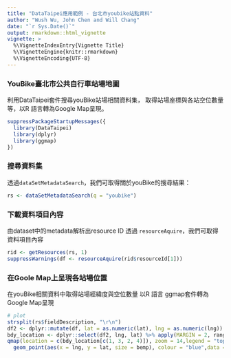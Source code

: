 ```yaml
---
title: "DataTaipei應用範例 - 台北市youbike站點資料"
author: "Wush Wu, John Chen and Will Chang"
date: "`r Sys.Date()`"
output: rmarkdown::html_vignette
vignette: >
  %\VignetteIndexEntry{Vignette Title}
  %\VignetteEngine{knitr::rmarkdown}
  %\VignetteEncoding{UTF-8}
---
```


### YouBike臺北市公共自行車站場地圖

利用DataTaipei套件搜尋youBike站場相關資料集，
取得站場座標與各站空位數量等，以R 語言轉為Google Map呈現。

```r
suppressPackageStartupMessages({
  library(DataTaipei)
  library(dplyr)
  library(ggmap)
})
```

### 搜尋資料集

透過`dataSetMetadataSearch`，我們可取得關於youBike的搜尋結果：
```r
rs <- dataSetMetadataSearch(q = "youbike")
```

### 下載資料項目內容

由dataset中的metadata解析出resource ID
透過 `resourceAquire`，我們可取得資料項目內容

```r
rid <- getResources(rs, 1)
suppressWarnings(df <- resourceAquire(rid$resourceId[1]))
```

### 在Goole Map上呈現各站場位置

在youBike相關資料中取得站場經緯度與空位數量
以R 語言 ggmap套件轉為Google Map呈現

```r
# plot
strsplit(rs$fieldDescription, "\r\n")
df2 <- dplyr::mutate(df, lat = as.numeric(lat), lng = as.numeric(lng))
bdy_location <- dplyr::select(df2, lng, lat) %>% apply(MARGIN = 2, range)
qmap(location = c(bdy_location[c(1, 3, 2, 4)]), zoom = 14,legend = "topleft") +
  geom_point(aes(x = lng, y = lat, size = bemp), colour = "blue",data = df2)
```
